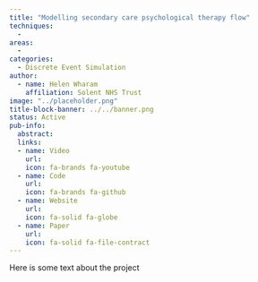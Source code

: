 ```yaml
---
title: "Modelling secondary care psychological therapy flow"
techniques:
  -
areas:
  -
categories:
  - Discrete Event Simulation
author:
  - name: Helen Wharam
    affiliation: Solent NHS Trust
image: "../placeholder.png"
title-block-banner: ../../banner.png
status: Active
pub-info:
  abstract:
  links:
  - name: Video
    url:
    icon: fa-brands fa-youtube
  - name: Code
    url:
    icon: fa-brands fa-github
  - name: Website
    url:
    icon: fa-solid fa-globe
  - name: Paper
    url:
    icon: fa-solid fa-file-contract
---
```


Here is some text about the project
